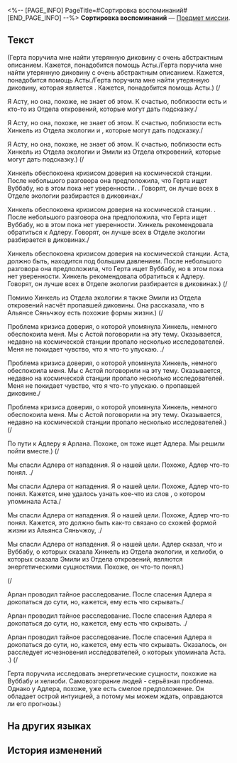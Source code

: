 <%-- [PAGE_INFO]
PageTitle=#Сортировка воспоминаний#
[END_PAGE_INFO] --%>
{{Предмет Инфобокс
|id          = 140336
|Изображение = Предмет Сортировка воспоминаний.png
|Тип         = Предмет миссии
|Инвентарь   = Миссии
|Редкость    = 3
|Эффект      = 
|Описание    = Траектория пути до и после нападения на Герту, восстановленная Первопроходцем с помощью просмотра воспоминаний.
}}
'''Сортировка воспоминаний''' — [[Предмет миссии]].

==Текст==
<div align="center">{{Цвет|Ключевой|Память}}</div>
(Герта поручила мне найти утерянную диковину с очень абстрактным описанием. Кажется, понадобится помощь Асты./Герта поручила мне найти утерянную диковину с очень абстрактным описанием. Кажется, понадобится помощь Асты./Герта поручила мне найти утерянную диковину, которая является {{Цвет|Ключевой|nobold=1|энергетической сущностью, связанной с Обществом гениев}}. Кажется, понадобится помощь Асты.) (/

Я {{MC|ж=нашла|м=нашёл}} Асту, но она, похоже, не знает об этом. К счастью, поблизости есть {{Цвет|Ключевой|nobold=1|Хинкель из Отдела экологии}} и кто-то из Отдела откровений, которые могут дать подсказку./

Я {{MC|ж=нашла|м=нашёл}} Асту, но она, похоже, не знает об этом. К счастью, поблизости есть Хинкель из Отдела экологии и {{Цвет|Ключевой|nobold=1|кто-то из Отдела откровений}}, которые могут дать подсказку./

Я {{MC|ж=нашла|м=нашёл}} Асту, но она, похоже, не знает об этом. К счастью, поблизости есть Хинкель из Отдела экологии и Эмили из Отдела откровений, которые могут дать подсказку.) (/

Хинкель обеспокоена кризисом доверия на космической станции. После небольшого разговора она предположила, что Герта ищет Вуббабу, но в этом пока нет уверенности. {{Цвет|Ключевой|nobold=1|Хинкель рекомендовала обратиться к Адлеру}}. Говорят, он лучше всех в Отделе экологии разбирается в диковинах./

Хинкель обеспокоена кризисом доверия на космической станции. {{Цвет|Ключевой|nobold=1|Аста, должно быть, находится под большим давлением}}. После небольшого разговора она предположила, что Герта ищет Вуббабу, но в этом пока нет уверенности. Хинкель рекомендовала обратиться к Адлеру. Говорят, он лучше всех в Отделе экологии разбирается в диковинах./

Хинкель обеспокоена кризисом доверия на космической станции. Аста, должно быть, находится под большим давлением. После небольшого разговора она предположила, что Герта ищет Вуббабу, но в этом пока нет уверенности. Хинкель рекомендовала обратиться к Адлеру. Говорят, он лучше всех в Отделе экологии разбирается в диковинах.) (/

Помимо Хинкель из Отдела экологии я также {{MC|ж=спросила|м=спросил}} Эмили из Отдела откровений насчёт пропавшей диковины. Она рассказала, что в Альянсе Сяньчжоу есть похожие формы жизни.) (/

Проблема кризиса доверия, о которой упомянула Хинкель, немного обеспокоила меня. Мы с Астой поговорили на эту тему. Оказывается, недавно на космической станции пропало несколько исследователей. Меня не покидает чувство, что я что-то упускаю. {{Цвет|Ключевой|nobold=1|Стоит поговорить с кем-нибудь из Отдела откровений о пропавшей диковине}}./

Проблема кризиса доверия, о которой упомянула Хинкель, немного обеспокоила меня. Мы с Астой поговорили на эту тему. Оказывается, недавно на космической станции пропало несколько исследователей. Меня не покидает чувство, что я что-то упускаю. {{Цвет|Ключевой|nobold=1|Стоит поговорить с Эмили из Отдела откровений}} о пропавшей диковине./

Проблема кризиса доверия, о которой упомянула Хинкель, немного обеспокоила меня. Мы с Астой поговорили на эту тему. Оказывается, недавно на космической станции пропало несколько исследователей.) (/

По пути к Адлеру я {{MC|ж=встретила|м=встретил}} Арлана. Похоже, он тоже ищет Адлера. Мы решили пойти вместе.) (/

Мы спасли Адлера от нападения. Я {{MC|ж=рассказала|м=рассказал}} о нашей цели. Похоже, Адлер что-то понял. {{Цвет|Ключевой|nobold=1|Кажется, мне удалось узнать кое-что из слов человека, о котором упоминала Аста}}./

Мы спасли Адлера от нападения. Я {{MC|ж=рассказала|м=рассказал}} о нашей цели. Похоже, Адлер что-то понял. Кажется, мне удалось узнать кое-что из слов {{Цвет|Ключевой|nobold=1|человека из Отдела откровений}}, о котором упоминала Аста./

Мы спасли Адлера от нападения. Я {{MC|ж=рассказала|м=рассказал}} о нашей цели. Похоже, Адлер что-то понял. Кажется, это должно быть как-то связано со схожей формой жизни из Альянса Сяньчжоу, {{Цвет|Ключевой|nobold=1|упомянутой Эмили из Отдела Откровений}}./

Мы спасли Адлера от нападения. Я {{MC|ж=рассказала|м=рассказал}} о нашей цели. Адлер сказал, что и Вуббабу, о которых сказала Хинкель из Отдела экологии, и хелиоби, о которых сказала Эмили из Отдела откровений, являются энергетическими сущностями. Похоже, он что-то понял.)

(/

Арлан проводил тайное расследование. После спасения Адлера я {{MC|ж=попыталась|м=попытался}} докопаться до сути, но, кажется, ему есть что скрывать./

Арлан проводил тайное расследование. После спасения Адлера я {{MC|ж=попыталась|м=попытался}} докопаться до сути, но, кажется, ему есть что скрывать. {{Цвет|Ключевой|nobold=1|Похоже, это связано с исчезновениями исследователей, о которых говорила Аста}}./

Арлан проводил тайное расследование. После спасения Адлера я {{MC|ж=попыталась|м=попытался}} докопаться до сути, но, кажется, ему есть что скрывать. Оказалось, он расследует исчезновения исследователей, о которых упоминала Аста. {{Цвет|Ключевой|nobold=1|С помощью Адлера он обнаружил, что каждое исчезновение сопровождалось самовозгоранием человеческого тела}}.) (/

Герта поручила исследовать энергетические сущности, похожие на Вуббабу и хелиоби. Самовозгорание людей - серьёзная проблема. Однако у Адлера, похоже, уже есть смелое предположение. Он обладает острой интуицией, а потому мы можем ждать, оправдаются ли его прогнозы.)

==На других языках==
{{На других языках
|en   = Memory Sorting
|zhs  = 记忆梳理
|zht  = 記憶整理
|ja   = 整理した記憶
|ko   = 기억 정리
|es   = Clasificación de recuerdos
|fr   = Tri des souvenirs
|ru   = Сортировка воспоминаний
|th   = การจัดลำดับความทรงจำ
|vi   = Sắp Xếp Ký Ức
|de   = Erinnerungssortierung
|id   = Pemilahan Memori
|pt   = Organização de Memórias
}}

==История изменений==
{{История изменений|3.5}}